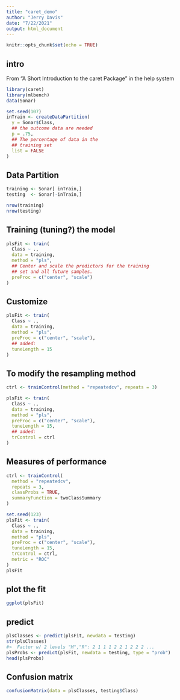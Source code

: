 ```yaml
---
title: "caret_demo"
author: "Jerry Davis"
date: "7/22/2021"
output: html_document
---
```


```r
knitr::opts_chunk$set(echo = TRUE)
```

## intro

From "A Short Introduction to the caret Package" in the help system

```r
library(caret)
library(mlbench)
data(Sonar)

set.seed(107)
inTrain <- createDataPartition(
  y = Sonar$Class,
  ## the outcome data are needed
  p = .75,
  ## The percentage of data in the
  ## training set
  list = FALSE
)
```

## Data Partition

```r
training <- Sonar[ inTrain,]
testing  <- Sonar[-inTrain,]

nrow(training)
nrow(testing)
```

## Training (tuning?) the model

```r
plsFit <- train(
  Class ~ .,
  data = training,
  method = "pls",
  ## Center and scale the predictors for the training
  ## set and all future samples.
  preProc = c("center", "scale")
)
```

## Customize

```r
plsFit <- train(
  Class ~ .,
  data = training,
  method = "pls",
  preProc = c("center", "scale"),
  ## added:
  tuneLength = 15
)
```

## To modify the resampling method

```r
ctrl <- trainControl(method = "repeatedcv", repeats = 3)

plsFit <- train(
  Class ~ .,
  data = training,
  method = "pls",
  preProc = c("center", "scale"),
  tuneLength = 15,
  ## added:
  trControl = ctrl
)
```

## Measures of performance

```r
ctrl <- trainControl(
  method = "repeatedcv", 
  repeats = 3,
  classProbs = TRUE, 
  summaryFunction = twoClassSummary
)

set.seed(123)
plsFit <- train(
  Class ~ .,
  data = training,
  method = "pls",
  preProc = c("center", "scale"),
  tuneLength = 15,
  trControl = ctrl,
  metric = "ROC"
)
plsFit
```

## plot the fit

```r
ggplot(plsFit)
```

## predict

```r
plsClasses <- predict(plsFit, newdata = testing)
str(plsClasses)
#>  Factor w/ 2 levels "M","R": 2 1 1 1 2 2 1 2 2 2 ...
plsProbs <- predict(plsFit, newdata = testing, type = "prob")
head(plsProbs)

```

## Confusion matrix

```r
confusionMatrix(data = plsClasses, testing$Class)
```

